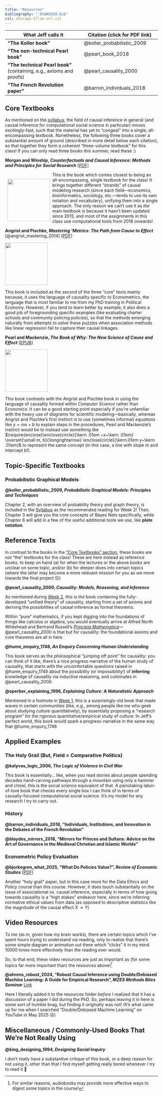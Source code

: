 ```yaml
---
title: "Resources"
bibliography: "_DSAN5650.bib"
csl: chicago-17-no-url.csl
---
```


::: {.callout-note title="PDF Links for Jeff's Off-Hand References"}

| What Jeff calls it | Citation (click for PDF link) |
| - | - |
| **"The Koller book"** | @koller_probabilistic_2009 |
| **"The non-technical Pearl book"** | @pearl_book_2018 |
| **"The technical Pearl book"** (containing, e.g., axioms and proofs) | @pearl_causality_2000 |
| **"The French Revolution paper"** | @barron_individuals_2018 |

:::

## Core Textbooks

As mentioned on the [syllabus](./syllabus.qmd), the field of causal inference in general (and causal inference for computational social science in particular) moves excitingly-fast, such that the material has yet to "congeal" into a single, all-encompassing textbook. Nonetheless, the following three books cover a substantial amount of ground (described in more detail below each citation), so that together they form a coherent "three-volume textbook" for this class! If you can only read three books this summer, read these :)

::::: {.callout-tip title="<i class='bi bi-1-circle'></i> @morgan_counterfactuals_2015" icon="false" appearance="default"}

**Morgan and Winship, *Counterfactuals and Causal Inference: Methods and Principles for Social Research*** \[[PDF](https://www.dropbox.com/scl/fi/rmuw9yw0gflg9wprufzu4/Counterfactuals-and-Causal-Inference.pdf?rlkey=gpzpuqgmzgsdwo18j22pl6yiw&dl=1)\]

:::: {layout="[20,80]" layout-valign="center"}    
::: {#morgan-cover style="float: left; margin: 8px;"}
![](images/morgan_winship.jpg){width="140"}
:::
::: {#morgan-text}

This is the book which comes closest to being an all-encompassing, single textbook for the class! It brings together different "strands" of causal modeling research (since each field---economics, bioinformatics, sociology, etc.---tends to use its own notation and vocabulary), unifying them into a single approach. The only reason we can't use it as *the* main textbook is because it hasn't been updated since 2015, and most of the assignments in this class use computational tools from 2018 onwards!

:::
::::
:::::

::::: {.callout-tip title="<i class='bi bi-2-circle'></i> @angrist_mastering_2014" icon="false" appearance="default"}

**Angrist and Pischke, *Mastering 'Metrics: The Path from Cause to Effect*** [@angrist_mastering_2014] \[[PDF](https://www.dropbox.com/scl/fi/3xa9tfswmv1w8ez54prtk/Joshua-D.-Angrist-J-rn-Steffen-Pischke-Mastering-Metrics.pdf?rlkey=2w0ipphrgxrejd7ddkv1wd635&dl=1)\]

:::: {layout="[20,80]" layout-valign="center"}
::: {#angrist-cover style="margin-right: 8px;"}
![](images/angrist_pischke.jpg){width="140"}
:::
::: {#angrist-text}

This book is included as the second of the three "core" texts mainly because, it uses the language of causality specific to Econometrics, the language that is most familiar to me from my PhD training in Political Economy. However, if you tend to learn better by example, it also does a good job of foregrounding specific examples (like evaluating charter schools and community policing policies), so that the methods emerging naturally from attempts to solve these puzzles when association methods like linear regression fail to capture their causal linkages.

:::
::::
:::::

::::: {.callout-tip title="<i class='bi bi-3-circle'></i> @pearl_book_2018" icon="false" appearance="default"}

**Pearl and Mackenzie, *The Book of Why: The New Science of Cause and Effect*** \[[EPUB](https://www.dropbox.com/scl/fi/0r7kg7hwibztvfnby8vdg/The-Book-of-Why.epub?rlkey=czdiw5mku5uamjdiwyyzlpmdr&dl=1)\]

:::: {layout="[20,80]" layout-valign="center"}
::: {#pearl-cover style="margin-right: 8px;"}
![](images/pearl_mackenzie.webp){width="140"}
:::
::: {#pearl-text}

This book contrasts with the Angrist and Pischke book in using the language of causality formed within *Computer Science* rather than Economics. It can be a good starting point especially if you're unfamiliar with the heavy use of *diagrams* for scientific modeling---basically, whereas Angrist and Pischke's first instinct is to use (sometimes informal) *equations* like $y = mx + b$ to explain steps in the procedures, Pearl and Mackenzie's instinct would be to instead use something like $\require{enclose}\enclose{circle}{\kern .01em ~x~\kern .01em} \overset{\small m, b}{\longrightarrow} \enclose{circle}{\kern.01em y~\kern .01em}$ to represent the same concept (in this case, a line with slope $m$ and intercept $b$!).

:::
::::
:::::

## Topic-Specific Textbooks

### Probabilistic Graphical Models

<i class='bi bi-1-circle'></i> **@koller_probabilistic_2009, *Probabilistic Graphical Models: Principles and Techniques***

Chapter 2, with an overview of probability theory and graph theory, is included in the [Syllabus](./syllabus.qmd) as the recommended reading for Week 2! Then, Chapter 3 will give you the core concepts of Bayes Nets specifically, while Chapter 6 will add in a few of the useful additional tools we use, like **plate notation**.

## Reference Texts

In contrast to the books in the ["Core Textbooks" section](#core-textbooks), these books are *not* "the" textbooks for the class! These are here instead as reference books, to keep on hand (a) for when the lectures or the above books are unclear on some topic, and/or (b) for deeper dives into certain topics (where the latter may become a more relevant mission for you as we move towards the final project 😉)

<i class='bi bi-1-circle'></i> **@pearl_causality_2000, *Causality: Models, Reasoning, and Inference***

As mentioned during [Week 2](./w02/index.qmd), this is the book containing the fully-developed "unified theory" of causality, starting from a set of axioms and deriving the possibilities of causal inference as formal theorems.

Within "pure" mathematics, if you kept digging into the foundations of things like calculus or algebra, you would eventually arrive at Alfred North Whitehead and Bertrand Russell's [*Principia Mathematica*](https://en.wikipedia.org/wiki/Principia_Mathematica)---@pearl_causality_2000 is that but for causality: the foundational axioms and core theorems are all in here.

<i class='bi bi-2-circle'></i> **@hume_enquiry_1748, *An Enquiry Concerning Human Understanding***

This book serves as the philosophical "jumping off point" for causality: you can think of it like, there's a nice progress-narrative of the human study of causality, that starts with the uncomfortable questions raised in @hume_enquiry_1748 about the possibility (or impossibility!) of **inferring** knowledge of causality via inductive reasoning, and culminates in @pearl_causality_2000.

<i class='bi bi-3-circle'></i> **@sperber_explaining_1996, *Explaining Culture: A Naturalistic Approach***

Mentioned in a footnote in [Week 1](./w01/index.qmd), this is a surprisingly-old book that made waves in certain communities (like, e.g., among people like me who geek about studying culture quantitatively), by essentially proposing a "research program" for the rigorous quantitative/empirical study of culture. In Jeff's perfect world, this book would spark a progress-narrative in the same way that @hume_enquiry_1748

## Applied Examples

### The Holy Grail (But, Field = Comparative Politics)

<i class='bi bi-1-circle'></i> **@kalyvas_logic_2006, *The Logic of Violence in Civil War***

This book is essentially... like, when you read stories about people spending decades hand-carving pathways through a mountain using only a hammer and chisel, this is the social science equivalent of that. A painstaking labor-of-love book that checks every single box I can think of in terms of causally-focused computational social science. It's my model for any research I try to carry out.

### History

<i class='bi bi-1-circle'></i> **@barron_individuals_2018, "Individuals, Institutions, and Innovation in the Debates of the French Revolution"**

<i class='bi bi-2-circle'></i> **@blaydes_mirrors_2018, "Mirrors for Princes and Sultans: Advice on the Art of Governance in the Medieval Christian and Islamic Worlds"**

### Econometric Policy Evaluation

<i class='bi bi-1-circle'></i> **@bjorkegren_what_2025, "What Do Policies Value?", *Review of Economic Studies*** \[[PDF](https://dan.bjorkegren.com/bbk_targeting.pdf)\]

Another "holy grail" paper, but in this case more for the Data Ethics and Policy course than this course. However, it does touch substantially on the issue of associational vs. causal inference, especially in terms of how going towards causality is a "high stakes" endeavor here, since we're inferring normative ethical values from data (as opposed to descriptive statistics like the magnitude of the causal effect $X \rightarrow Y$)

## Video Resources

To me (as in, given how my brain works), there are certain topics which I've spent hours trying to understand via reading, only to realize that there's some simple diagram or animation out there which "clicks" it in my mind 10000 times more effectively than the reading ever would.

So, to that end, these video resources are just as important as (for some topics far *more* important than) the resources above!^[For similar reasons, audiobooks may provide more effective ways to digest some topics in the course!]

<i class='bi bi-1-circle'></i> **@ahrens_robust_2024, "Robust Causal Inference using Double/Debiased Machine Learning: A Guide for Empirical Research", *MZES Methods Bites Seminar*** [Link](https://www.youtube.com/watch?v=iiEi-3gIUbg)

Here I literally added it to the resources folder *before* I realized that it has a discussion of a paper I did during the PhD. So, perhaps leaving it in here is some sort of humble brag, but finding it originally was not! (It's what came up for me when I searched "Double/Debiased Machine Learning" on YouTube in May 2025 😜)

## Miscellaneous / Commonly-Used Books That We're Not Really Using

<i class='bi bi-1-circle'></i> **@king_designing_1994, *Designing Social Inquiry***

I don't really have a substantive critique of this book, or a deep reason for not using it, other than that I find myself getting really bored whenever I try to read it 🙈
